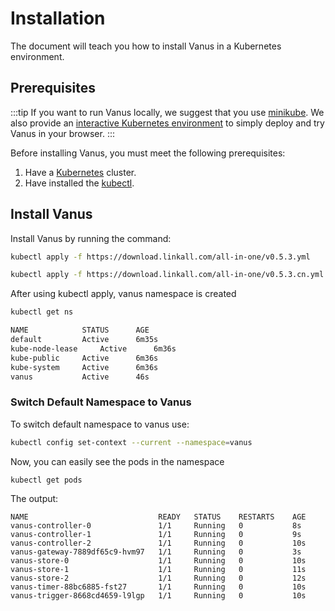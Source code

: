 # Installation

The document will teach you how to install Vanus in a Kubernetes environment.

## Prerequisites
:::tip
If you want to run Vanus locally, we suggest that you use [minikube](https://minikube.sigs.k8s.io/docs/start).
We also provide an [interactive Kubernetes environment](https://play.linkall.com) to simply deploy and try Vanus in your browser.
:::

Before installing Vanus, you must meet the following prerequisites:

1. Have a [Kubernetes](https://kubernetes.io/docs/setup) cluster.
2. Have installed the [kubectl](https://kubernetes.io/docs/tasks/tools/).

## Install Vanus

Install Vanus by running the command:

<Tabs >

<TabItem label="Default" value="default">

```bash
kubectl apply -f https://download.linkall.com/all-in-one/v0.5.3.yml
```

</TabItem>

<TabItem label="China" value="china">

```bash
kubectl apply -f https://download.linkall.com/all-in-one/v0.5.3.cn.yml
```

</TabItem>

</Tabs>

After using kubectl apply, vanus namespace is created

```bash
kubectl get ns
```
```bash
NAME 			STATUS		AGE
default			Active		6m35s
kube-node-lease	    Active		6m36s
kube-public		Active		6m36s
kube-system		Active		6m36s
vanus			Active		46s

```
### Switch Default Namespace to Vanus
To switch default namespace to vanus use:

```bash
kubectl config set-context --current --namespace=vanus
```

Now, you can easily see the pods in the namespace

```shell
kubectl get pods
```

The output:

```text
NAME                             READY   STATUS    RESTARTS    AGE
vanus-controller-0               1/1     Running   0           8s
vanus-controller-1               1/1     Running   0           9s
vanus-controller-2               1/1     Running   0           10s
vanus-gateway-7889df65c9-hvm97   1/1     Running   0           3s
vanus-store-0                    1/1     Running   0           10s
vanus-store-1                    1/1     Running   0           11s
vanus-store-2                    1/1     Running   0           12s
vanus-timer-88bc6885-fst27       1/1     Running   0           10s
vanus-trigger-8668cd4659-l9lgp   1/1     Running   0           10s
```
